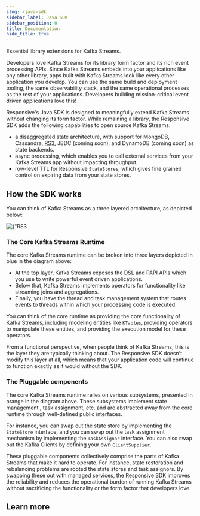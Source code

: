 ```yaml
---
slug: /java-sdk
sidebar_label: Java SDK
sidebar_position: 0
title: Documentation
hide_title: true
---
```



<div className={'flex flex-col text-center items-center text-4xl font-heading'}>
    Essential library extensions for Kafka Streams<span className={'text-orange-500'}>.</span>
</div>

Developers love Kafka Streams for its library form factor and its rich event processing APIs. Since Kafka Streams
embeds into your applications like any other library, apps built with Kafka Streams look like every other
application you develop. You can use the same build and deployment tooling, the same observability stack, and the same
operational processes as the rest of your applications. Developers building mission-critical event driven applications
love this!

Responsive's Java SDK is designed to meaningfully extend Kafka Streams without changing its form factor. While
remaining a library, the Responsive SDK adds the following capabilities to open source Kafka Streams:

* a disaggregated state architecture, with support for MongoDB, Cassandra, [RS3](/storage/rs3), JBDC (coming soon), and
DynamoDB (coming soon) as state backends.
* async processing, which enables you to call external services from your Kafka Streams app without impacting throughput.
* row-level TTL for Responsive `StateStores`, which gives fine grained control on expiring data from your state stores.

## How the SDK works

You can think of Kafka Streams as a three layered architecture, as depicted below:

<div className={'flex mb-4 mx-auto w-3/4'}>
    <img
        alt={"RS3 architecture"}
        src={require('/static/img/docs/java-sdk/kafka-stream-architecture.png').default}
    />
</div>

### The Core Kafka Streams Runtime

The core Kafka Streams runtime can be broken into three layers depicted in <span className='text-blue-600'>blue</span>
in the diagram above:

- At the top layer, Kafka Streams exposes the DSL and PAPI APIs which you use to write powerful event driven
applications.
- Below that, Kafka Streams implements operators for functionality like streaming joins and aggregations.
- Finally, you have the thread and task management system that routes events to threads within which your processing
code is executed.

You can think of the core runtime as providing the core functionality of Kafka Streams, including modeling entities
like `KTables`, providing operators to manipulate these entities, and providing the execution model for these operators.

From a functional perspective, when people think of Kafka Streams, this is the layer they are typically thinking about.
The Responsive SDK doesn't modify this layer at all, which means that your application code will continue to function
exactly as it would without the SDK.

### The Pluggable components

The core Kafka Streams runtime relies on various subsystems, presented in <span className="text-amber-600">orange</span>
in the diagram above. These subsystems implement state management , task assignment, etc. and are abstracted away
from the core runtime through
well-defined public interfaces.

For instance, you can swap out the state store by implementing the `StateStore` interface, and you can swap out the
task assignment mechanism by implementing the `TaskAssignor` interface. You can also swap out the Kafka Clients by
defining your own `ClientSupplier`.

These pluggable components collectively comprise the parts of Kafka Streams that make it hard to operate. For instance,
state restoration and rebalancing problems are rooted the state stores and task assignors. By swapping these out with
managed services, the Responsive SDK improves the reliability and reduces the operational burden of running Kafka Streams
without sacrificing the functionality or the form factor that developers love.

## Learn more

<DocCardList />